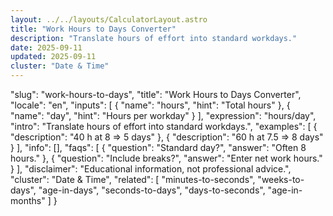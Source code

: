 ```yaml
---
layout: ../../layouts/CalculatorLayout.astro
title: "Work Hours to Days Converter"
description: "Translate hours of effort into standard workdays."
date: 2025-09-11
updated: 2025-09-11
cluster: "Date & Time"
---
```


  "slug": "work-hours-to-days",
  "title": "Work Hours to Days Converter",
  "locale": "en",
  "inputs": [
    {
      "name": "hours",
      "hint": "Total hours"
    },
    {
      "name": "day",
      "hint": "Hours per workday"
    }
  ],
  "expression": "hours/day",
  "intro": "Translate hours of effort into standard workdays.",
  "examples": [
    {
      "description": "40 h at 8 ⇒ 5 days"
    },
    {
      "description": "60 h at 7.5 ⇒ 8 days"
    }
  ],
  "info": [],
  "faqs": [
    {
      "question": "Standard day?",
      "answer": "Often 8 hours."
    },
    {
      "question": "Include breaks?",
      "answer": "Enter net work hours."
    }
  ],
  "disclaimer": "Educational information, not professional advice.",
  "cluster": "Date & Time",
  "related": [
    "minutes-to-seconds",
    "weeks-to-days",
    "age-in-days",
    "seconds-to-days",
    "days-to-seconds",
    "age-in-months"
  ]
}

<Calculator schema={schema} />
